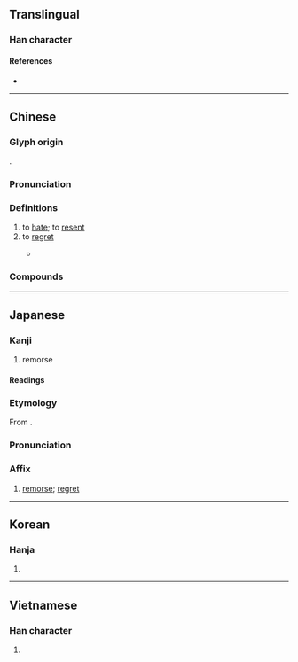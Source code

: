 {{character info}}
==Translingual==

===Han character===
{{Han char|rn=61|rad=心|as=13|sn=16|four=93035|canj=PIRP|ids=⿰忄感}}

====References====
* {{Han ref|kx=0405.040|dkj=11312|dj=0745.150|hdz=42360.120|uh=61BE|ud=25022|bh=BED1|bd=48849}}

----

==Chinese==
{{zh-forms|alt=𰑞:second-round simplified}}

===Glyph origin===
{{Han etym}}
{{Han compound|心|alt1=忄|感|ls=psc|c1=s|c2=p}}.

===Pronunciation===
{{zh-pron
|m=hàn
|m-s=han4
|c=ham6
|md=hâng
|mn=hām
|mn-t=ham6
|mc=y
|oc=y
|cat=v,n,a
}}

===Definitions===
{{zh-hanzi}}

# to [[hate]]; to [[resent]]
# to [[regret]]
#: {{zh-x|憾事|regrettable matter}}
#* {{zh-x|是 使 民 養.生 喪{sàng} 死 無.憾 也。|[T]his enables the people to nourish their living and mourn for their dead, without any feeling against any.|ref=Mencius-L}}

===Compounds===
{{zh-der|宿憾|抱憾|憾恨|抱憾終生|欿憾|憾事|無憾|終身遺憾|遺珠之憾|遺憾|缺憾|釋憾}}

----

==Japanese==

===Kanji===
{{ja-kanji|grade=c|rs=心13}}

# remorse

====Readings====
{{ja-readings
|goon=ごん
|kanon=かん
|kun=うら-む
}}

===Etymology===
{{ja-kanjitab|かん|yomi=kanon}}
From {{der|ja|ltc|sort=かん|-}} {{ltc-l|憾}}.

===Pronunciation===
{{ja-pron|かん|y=kanon}}

===Affix===
{{ja-pos|affix|かん}}

# [[remorse]]; [[regret]]

----

==Korean==

===Hanja===
{{ko-hanja|감}}

# {{rfdef|ko|sort=心13}}

----

==Vietnamese==

===Han character===
{{vi-readings|readings=hám,hóm,gớm|rs=心13}}

# {{rfdef|vi|sort=心13}}